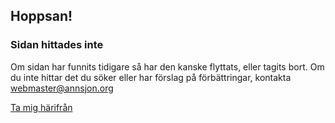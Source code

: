 ## Hoppsan!

### Sidan hittades inte

Om sidan har funnits tidigare så har den kanske flyttats, eller tagits bort. Om du inte hittar det du söker eller har förslag på förbättringar, kontakta webmaster@annsjon.org

[Ta mig härifrån](/)
